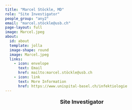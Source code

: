 ```yaml
---
title: "Marcel Stöckle, MD"
role: "Site Investigator"
people_group: "any2"
email: "marcel.stöckle@usb.ch"
page-layout: full
image: Marcel.jpeg
about: 
  id: about
  template: jolla
  image-shape: round
  image: Marcel.jpeg
  links:
    - icon: envelope
      text: Email
      href: mailto:marcel.stöckle@usb.ch 
    - icon: link
      text: More Information
      href: https://www.unispital-basel.ch/infektiologie
---
```


<div style="text-align: center;">
  <p style="font-size: 18px; font-weight: bold;">Site Investigator</p>
</div>

